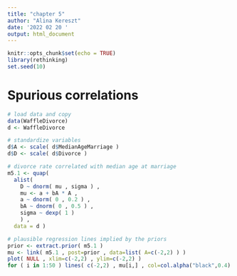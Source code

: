 ```yaml
---
title: "chapter 5"
author: "Alina Kereszt"
date: '2022 02 20 '
output: html_document
---
```


```r
knitr::opts_chunk$set(echo = TRUE)
library(rethinking)
set.seed(10)
```

# Spurious correlations
```r
# load data and copy
data(WaffleDivorce)
d <- WaffleDivorce

# standardize variables
d$A <- scale( d$MedianAgeMarriage )
d$D <- scale( d$Divorce )

# divorce rate correlated with median age at marriage
m5.1 <- quap(
  alist(
    D ~ dnorm( mu , sigma ) ,
    mu <- a + bA * A ,
    a ~ dnorm( 0 , 0.2 ) ,
    bA ~ dnorm( 0 , 0.5 ) ,
    sigma ~ dexp( 1 )
    ) , 
  data = d )

# plausible regression lines implied by the priors
prior <- extract.prior( m5.1 )
mu <- link( m5.1 , post=prior , data=list( A=c(-2,2) ) )
plot( NULL , xlim=c(-2,2) , ylim=c(-2,2) )
for ( i in 1:50 ) lines( c(-2,2) , mu[i,] , col=col.alpha("black",0.4) )
```






























